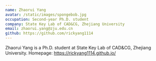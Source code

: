 ```yaml
---
name: Zhaorui Yang
avatar: /static/images/spongebob.jpg
occupation: Second-year Ph.D. student
company: State Key Lab of CAD&CG, Zhejiang University
email: zhaorui.yang@zju.edu.cn
github: https://github.com/rickyang1114
---
```



Zhaorui Yang is a Ph.D. student at State Key Lab of CAD&CG, Zhejiang University. Homepage: https://rickyang1114.github.io/